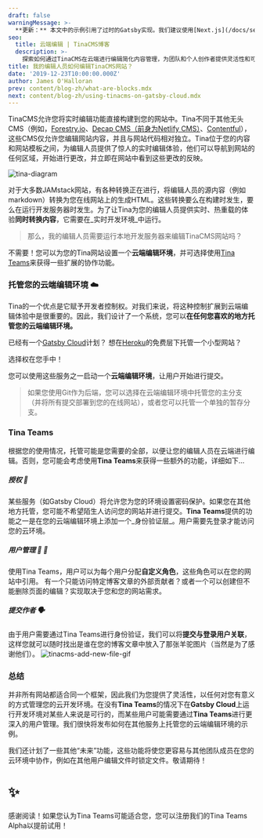 ```yaml
---
draft: false
warningMessage: >-
  **更新：** 本文中的示例引用了过时的Gatsby实现。我们建议使用[Next.js](/docs/setup-overview/)来获得更顺畅的解决方案。
seo:
  title: 云端编辑 | TinaCMS博客
  description: >-
    探索如何通过TinaCMS在云端进行编辑简化内容管理，为团队和个人创作者提供灵活性和可扩展性。
title: 我的编辑人员如何编辑TinaCMS网站？
date: '2019-12-23T10:00:00.000Z'
author: James O'Halloran
prev: content/blog-zh/what-are-blocks.mdx
next: content/blog-zh/using-tinacms-on-gatsby-cloud.mdx
---
```


TinaCMS允许您将实时编辑功能直接构建到您的网站中。Tina不同于其他无头CMS（例如，[Forestry.io](https://forestry.io)、[Decap CMS（前身为Netlify CMS）](https://decapcms.org/docs/intro)、[Contentful](https://contentful.com)），这些CMS仅允许您编辑网站内容，并且与网站代码相对独立。Tina位于您的内容和网站模板之间，为编辑人员提供了惊人的实时编辑体验，他们可以导航到网站的任何区域，开始进行更改，并立即在网站中看到这些更改的反映。

![tina-diagram](/img/how_tina_works_asset.png)

对于大多数JAMstack网站，有各种转换正在进行，将编辑人员的源内容（例如markdown）转换为您在线网站上的生成HTML。这些转换要么在构建时发生，要么在运行开发服务器时发生。为了让Tina为您的编辑人员提供实时、热重载的体验**同时转换内容**，它需要在_实时开发环境_中运行。

> 那么，我的编辑人员需要运行本地开发服务器来编辑TinaCMS网站吗？

不需要！您可以为您的Tina网站设置一个**云端编辑环境**，并可选择使用[Tina Teams](https://tina.io/cms-for-teams/)来获得一些扩展的协作功能。

### 托管您的云端编辑环境 ☁️

Tina的一个优点是它赋予开发者控制权。对我们来说，将这种控制扩展到云端编辑体验中是很重要的。因此，我们设计了一个系统，您可以**在任何您喜欢的地方托管您的云端编辑环境。**

已经有一个[Gatsby Cloud](https://www.gatsbyjs.com/)计划？
想在[Heroku](https://www.heroku.com)的免费层下托管一个小型网站？

选择权在您手中！

您可以使用这些服务之一启动一个**云端编辑环境**，让用户开始进行提交。

> 如果您使用Git作为后端，您可以选择在云端编辑环境中托管您的主分支（并将所有提交部署到您的在线网站），或者您可以托管一个单独的暂存分支。

### Tina Teams

根据您的使用情况，托管可能是您需要的全部，以便让您的编辑人员在云端进行编辑。否则，您可能会考虑使用**Tina Teams**来获得一些额外的功能，详细如下\...

##### 授权 👤

某些服务（如Gatsby Cloud）将允许您为您的环境设置密码保护。如果您在其他地方托管，您可能不希望陌生人访问您的网站并进行提交。**Tina Teams**提供的功能之一是在您的云端编辑环境上添加一个_身份验证层_。用户需要先登录才能访问您的云环境。

##### 用户管理 👨 👩

使用Tina Teams，用户可以为每个用户分配**自定义角色**，这些角色可以在您的网站中引用。
有一个只能访问特定博客文章的外部贡献者？或者一个可以创建但不能删除页面的编辑？实现取决于您和您的网站需求。

##### 提交作者 🗣️

由于用户需要通过Tina Teams进行身份验证，我们可以将**提交与登录用户关联**，这样您就可以随时找出是谁在您的博客文章中放入了那张羊驼图片（当然是为了感谢他们）。
![tinacms-add-new-file-gif](/img/rico-replacement.jpg)

### 总结

并非所有网站都适合同一个框架，因此我们为您提供了灵活性，以任何对您有意义的方式管理您的云开发环境。在没有**Tina Teams**的情况下在**Gatsby Cloud**上运行开发环境对某些人来说是可行的，而某些用户可能需要通过**Tina Teams**进行更深入的用户管理。我们很快将发布如何在其他服务上托管您的云端编辑环境的示例。

我们还计划了一些其他“未来”功能，这些功能将使您更容易与其他团队成员在您的云环境中协作，例如在其他用户编辑文件时锁定文件。敬请期待！

# ✨

感谢阅读！如果您认为Tina Teams可能适合您，您可以注册我们的Tina Teams Alpha以提前试用！